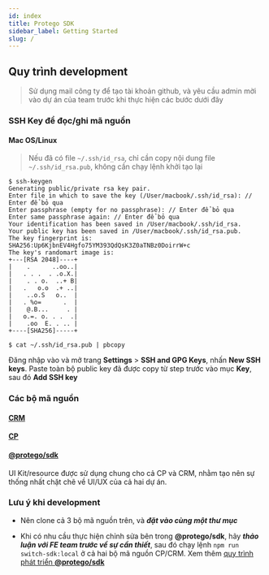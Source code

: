 ```yaml
---
id: index
title: Protego SDK
sidebar_label: Getting Started
slug: /
---
```


## Quy trình development

> Sử dụng mail công ty để tạo tài khoản github, và yêu cầu admin mời vào dự án của team trước khi thực hiện các bước dưới đây

### SSH Key để đọc/ghi mã nguồn

#### Mac OS/Linux

> Nếu đã có file `~/.ssh/id_rsa`, chỉ cần copy nội dung file `~/.ssh/id_rsa.pub`, không cần chạy lệnh khởi tạo lại

```shell script
$ ssh-keygen
Generating public/private rsa key pair.
Enter file in which to save the key (/User/macbook/.ssh/id_rsa): // Enter để bỏ qua
Enter passphrase (empty for no passphrase): // Enter để bỏ qua
Enter same passphrase again: // Enter để bỏ qua
Your identification has been saved in /User/macbook/.ssh/id_rsa.
Your public key has been saved in /User/macbook/.ssh/id_rsa.pub.
The key fingerprint is:
SHA256:Up6KjbnEV4Hgfo75YM393QdQsK3Z0aTNBz0DoirrW+c
The key's randomart image is:
+---[RSA 2048]----+
|    .      ..oo..|
|   . . .  . .o.X.|
|    . . o.  ..+ B|
|   .   o.o  .+ ..|
|    ..o.S   o..  |
|   . %o=      .  |
|    @.B...     . |
|   o.=. o. . .  .|
|    .oo  E. . .. |
+----[SHA256]-----+

$ cat ~/.ssh/id_rsa.pub | pbcopy
```

Đăng nhập vào [](https://github.com) và mở trang **Settings** > **SSH and GPG Keys**, nhấn **New SSH keys**. Paste toàn bộ public key đã được copy từ step trước vào mục **Key**, sau đó **Add SSH key**

### Các bộ mã nguồn

#### [CRM](https://github.com/Regtank-Technology-Pte-Ltd/ProtegoCRM)

#### [CP](https://github.com/Regtank-Technology-Pte-Ltd/ProtegoClientPortal)

#### [@protego/sdk](https://github.com/Regtank-Technology-Pte-Ltd/protego-fe-sdk)

UI Kit/resource được sử dụng chung cho cả CP và CRM, nhằm tạo nên sự thống nhất chặt chẽ về UI/UX của cả hai dự án.

### Lưu ý khi development

- Nên clone cả 3 bộ mã nguồn trên, và **_đặt vào cùng một thư mục_**

- Khi có nhu cầu thực hiện chỉnh sửa bên trong **@protego/sdk**, hãy **_thảo luận với FE team trước về sự cần thiết_**, sau đó chạy lệnh `npm run switch-sdk:local` ở cả hai bộ mã nguồn CP/CRM. Xem thêm [quy trình phát triển **@protego/sdk**](#)
